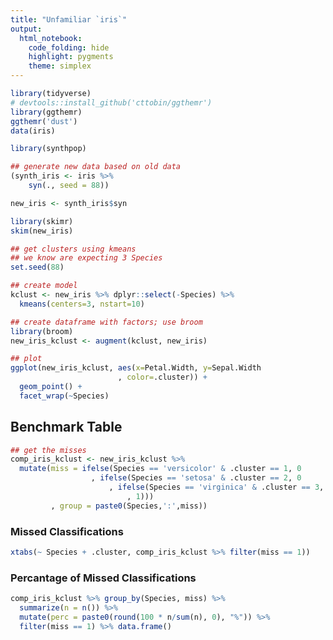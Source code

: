```yaml
---
title: "Unfamiliar `iris`"
output:
  html_notebook: 
    code_folding: hide
    highlight: pygments
    theme: simplex
---
```


```r
library(tidyverse)
# devtools::install_github('cttobin/ggthemr')
library(ggthemr)
ggthemr('dust')
data(iris)
```

```r
library(synthpop)

## generate new data based on old data
(synth_iris <- iris %>% 
    syn(., seed = 88))
```

```r
new_iris <- synth_iris$syn

library(skimr)
skim(new_iris)
```


```r
## get clusters using kmeans 
## we know are expecting 3 Species
set.seed(88)

## create model
kclust <- new_iris %>% dplyr::select(-Species) %>%
  kmeans(centers=3, nstart=10)

## create dataframe with factors; use broom
library(broom)
new_iris_kclust <- augment(kclust, new_iris)

## plot
ggplot(new_iris_kclust, aes(x=Petal.Width, y=Sepal.Width
                        , color=.cluster)) + 
  geom_point() +
  facet_wrap(~Species)
```

## Benchmark Table

```r
## get the misses
comp_iris_kclust <- new_iris_kclust %>% 
  mutate(miss = ifelse(Species == 'versicolor' & .cluster == 1, 0
                  , ifelse(Species == 'setosa' & .cluster == 2, 0
                      , ifelse(Species == 'virginica' & .cluster == 3, 0
                          , 1)))
         , group = paste0(Species,':',miss))
```

### Missed Classifications
```r
xtabs(~ Species + .cluster, comp_iris_kclust %>% filter(miss == 1))
```

### Percantage of Missed Classifications
```r
comp_iris_kclust %>% group_by(Species, miss) %>% 
  summarize(n = n()) %>%
  mutate(perc = paste0(round(100 * n/sum(n), 0), "%")) %>% 
  filter(miss == 1) %>% data.frame()
```

